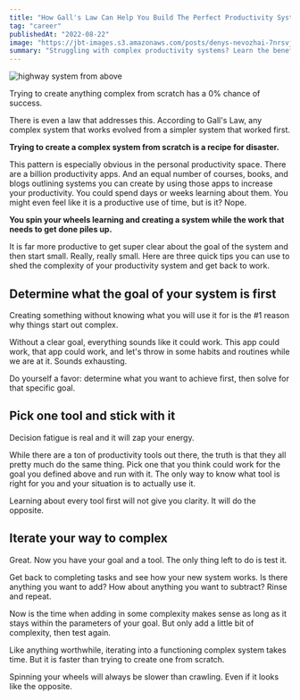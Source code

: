 ```yaml
---
title: "How Gall's Law Can Help You Build The Perfect Productivity System"
tag: "career"
publishedAt: "2022-08-22"
image: "https://jbt-images.s3.amazonaws.com/posts/denys-nevozhai-7nrsvjvalna-unsplash-scaled.jpeg"
summary: "Struggling with complex productivity systems? Learn the benefits of starting small and the power of focused goals. Dive into these three insightful tips to streamline your approach and truly enhance your productivity."
---
```


<Image
  src="https://jbt-images.s3.amazonaws.com/posts/denys-nevozhai-7nrsvjvalna-unsplash-scaled.jpeg"
  alt="highway system from above"
/>

Trying to create anything complex from scratch has a 0% chance of success.

There is even a law that addresses this. According to Gall's Law, any complex system that works evolved from a simpler system that worked first.

**Trying to create a complex system from scratch is a recipe for disaster.**

This pattern is especially obvious in the personal productivity space. There are a billion productivity apps. And an equal number of courses, books, and blogs outlining systems you can create by using those apps to increase your productivity. You could spend days or weeks learning about them. You might even feel like it is a productive use of time, but is it? Nope.

**You spin your wheels learning and creating a system while the work that needs to get done piles up.**

It is far more productive to get super clear about the goal of the system and then start small. Really, really small. Here are three quick tips you can use to shed the complexity of your productivity system and get back to work.

## Determine what the goal of your system is first

Creating something without knowing what you will use it for is the #1 reason why things start out complex.

Without a clear goal, everything sounds like it could work. This app could work, that app could work, and let's throw in some habits and routines while we are at it. Sounds exhausting.

Do yourself a favor: determine what you want to achieve first, then solve for that specific goal.

## Pick one tool and stick with it

Decision fatigue is real and it will zap your energy.

While there are a ton of productivity tools out there, the truth is that they all pretty much do the same thing. Pick one that you think could work for the goal you defined above and run with it. The only way to know what tool is right for you and your situation is to actually use it.

Learning about every tool first will not give you clarity. It will do the opposite.

## Iterate your way to complex

Great. Now you have your goal and a tool. The only thing left to do is test it.

Get back to completing tasks and see how your new system works. Is there anything you want to add? How about anything you want to subtract? Rinse and repeat.

Now is the time when adding in some complexity makes sense as long as it stays within the parameters of your goal. But only add a little bit of complexity, then test again.

Like anything worthwhile, iterating into a functioning complex system takes time. But it is faster than trying to create one from scratch.

Spinning your wheels will always be slower than crawling. Even if it looks like the opposite.
